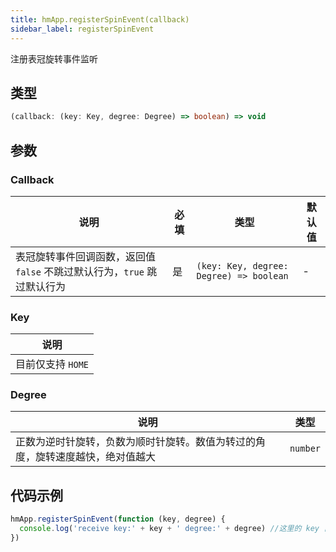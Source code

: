 ```yaml
---
title: hmApp.registerSpinEvent(callback)
sidebar_label: registerSpinEvent
---
```


注册表冠旋转事件监听

## 类型

```ts
(callback: (key: Key, degree: Degree) => boolean) => void
```

## 参数

### Callback

| 说明                                                                     | 必填 | 类型                        | 默认值 |
| ------------------------------------------------------------------------ | ---- | --------------------------- | ------ |
| 表冠旋转事件回调函数，返回值 `false` 不跳过默认行为，`true` 跳过默认行为 | 是   | `(key: Key, degree: Degree) => boolean` | -      |

### Key

| 说明                           |
| ------------------------------ |
| 目前仅支持 `HOME`|

### Degree

| 说明                                                                           | 类型     |
| ------------------------------------------------------------------------------ | -------- |
| 正数为逆时针旋转，负数为顺时针旋转。数值为转过的角度，旋转速度越快，绝对值越大 | `number` |

## 代码示例

```js
hmApp.registerSpinEvent(function (key, degree) {
  console.log('receive key:' + key + ' degree:' + degree) //这里的 key 目前只能是 HOME，可以不用判断
})
```
